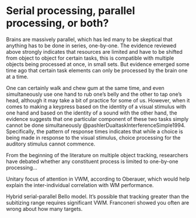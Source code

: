 # Serial processing, parallel processing, or both? {#serialOrParallel}

Brains are massively parallel, which has led many to be skeptical that anything has to be done in series, one-by-one. The evidence reviewed above strongly indicates that resources are limited and have to be shifted from object to object for certain tasks, this is compatible with multiple objects being processed at once, in small sets. But evidence emerged some time ago that certain task elements can only be processed by the brain one at a time.

One can certainly walk and chew gum at the same time, and even simultaneously use one hand to rub one's belly and the other to tap one's head, although it may take a bit of practice for some of us. However, when it comes to making a keypress based on the identity of a visual stimulus with one hand and based on the identity of a sound with the other hand, the evidence suggests that one particular component of these two tasks simply cannot be done simultaneously @pashlerDualtaskInterferenceSimple1994. Specifically, the pattern of response times indicates that while a choice is being made in response to the visual stimulus, choice processing for the auditory stimulus cannot commence.

From the beginning of the literature on multiple object tracking, researchers have debated whether any constituent process is limited to one-by-one processing...
<!-- Tripathy -->

Unitary focus of attention in VWM, according to Oberauer, which would help explain the inter-individual correlation with WM performance. 

Hybrid serial-parallel Bello model.
It's possible that tracking greater than the subitizing range requires significant VWM. Franconeri showed you often are wrong about how many targets.




